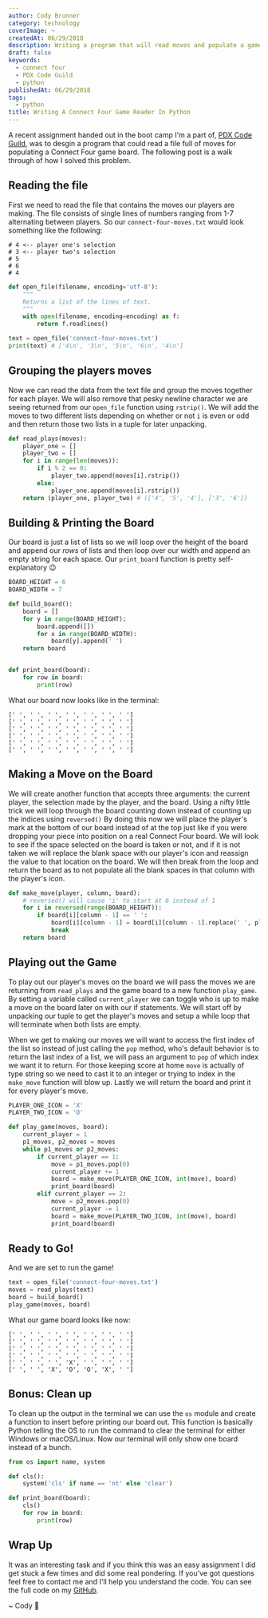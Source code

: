 ```yaml
---
author: Cody Brunner
category: technology
coverImage: ~
createdAt: 06/29/2018
description: Writing a program that will read moves and populate a game board for the popular game Connect Four using Python.
draft: false
keywords:
  - connect four
  - PDX Code Guild
  - python
publishedAt: 06/29/2018
tags:
  - python
title: Writing A Connect Four Game Reader In Python
---
```


A recent assignment handed out in the boot camp I'm a part of, [PDX Code Guild](https://pdxcodeguild.com/), was to desgin a program that could read a file full of moves for populating a Connect Four game board. The following post is a walk through of how I solved this problem.

## Reading the file

First we need to read the file that contains the moves our players are making. The file consists of single lines of numbers ranging from 1-7 alternating between players. So our `connect-four-moves.txt` would look something like the following:

```shell
# 4 <-- player one's selection
# 3 <-- player two's selection
# 5
# 6
# 4
```

```python:connect_four.py
def open_file(filename, encoding='utf-8'):
    """
    Returns a list of the lines of text.
    """
    with open(filename, encoding=encoding) as f:
        return f.readlines()

text = open_file('connect-four-moves.txt')
print(text) # ['4\n', '3\n', '5\n', '6\n', '4\n']
```

## Grouping the players moves

Now we can read the data from the text file and group the moves together for each player. We will also remove that pesky newline character we are seeing returned from our `open_file` function using `rstrip()`. We will add the moves to two different lists depending on whether or not `i` is even or odd and then return those two lists in a tuple for later unpacking.

```python:connect_four.py
def read_plays(moves):
    player_one = []
    player_two = []
    for i in range(len(moves)):
        if i % 2 == 0:
            player_two.append(moves[i].rstrip())
        else:
            player_one.append(moves[i].rstrip())
    return (player_one, player_two) # (['4', '5', '4'], ['3', '6'])
```

## Building & Printing the Board

Our board is just a list of lists so we will loop over the height of the board and append our _rows_ of lists and then loop over our width and append an empty string for each space. Our `print_board` function is pretty self-explanatory 😉

```python:connect_four.py
BOARD_HEIGHT = 6
BOARD_WIDTH = 7

def build_board():
    board = []
    for y in range(BOARD_HEIGHT):
        board.append([])
        for x in range(BOARD_WIDTH):
            board[y].append(' ')
    return board


def print_board(board):
    for row in board:
        print(row)
```

What our board now looks like in the terminal:

```shell
[' ', ' ', ' ', ' ', ' ', ' ', ' ']
[' ', ' ', ' ', ' ', ' ', ' ', ' ']
[' ', ' ', ' ', ' ', ' ', ' ', ' ']
[' ', ' ', ' ', ' ', ' ', ' ', ' ']
[' ', ' ', ' ', ' ', ' ', ' ', ' ']
[' ', ' ', ' ', ' ', ' ', ' ', ' ']
```

## Making a Move on the Board

We will create another function that accepts three arguments: the current player, the selection made by the player, and the board. Using a nifty little trick we will loop through the board counting down instead of counting up the indices using `reversed()` By doing this now we will place the player's mark at the bottom of our board instead of at the top just like if you were dropping your piece into position on a real Connect Four board. We will look to see if the space selected on the board is taken or not, and if it is not taken we will replace the blank space with our player's icon and reassign the value to that location on the board. We will then break from the loop and return the board as to not populate all the blank spaces in that column with the player's icon.

```python:connect_four.py
def make_move(player, column, board):
    # reversed() will cause 'i' to start at 6 instead of 1
    for i in reversed(range(BOARD_HEIGHT)):
        if board[i][column - 1] == ' ':
            board[i][column - 1] = board[i][column - 1].replace(' ', player)
            break
    return board
```

## Playing out the Game

To play out our player's moves on the board we will pass the moves we are returning from `read_plays` and the game board to a new function `play_game`. By setting a variable called `current_player` we can toggle who is up to make a move on the board later on with our if statements. We will start off by unpacking our tuple to get the player's moves and setup a while loop that will terminate when both lists are empty.

When we get to making our moves we will want to access the first index of the list so instead of just calling the `pop` method, who's default behavior is to return the last index of a list, we will pass an argument to `pop` of which index we want it to return. For those keeping score at home `move` is actually of type string so we need to cast it to an integer or trying to index in the `make_move` function will blow up. Lastly we will return the board and print it for every player's move.

```python:connect_four.py
PLAYER_ONE_ICON = 'X'
PLAYER_TWO_ICON = 'O'

def play_game(moves, board):
    current_player = 1
    p1_moves, p2_moves = moves
    while p1_moves or p2_moves:
        if current_player == 1:
            move = p1_moves.pop(0)
            current_player += 1
            board = make_move(PLAYER_ONE_ICON, int(move), board)
            print_board(board)
        elif current_player == 2:
            move = p2_moves.pop(0)
            current_player -= 1
            board = make_move(PLAYER_TWO_ICON, int(move), board)
            print_board(board)
```

## Ready to Go!

And we are set to run the game!

```python:connect_four.py
text = open_file('connect-four-moves.txt')
moves = read_plays(text)
board = build_board()
play_game(moves, board)
```

What our game board looks like now:

```shell
[' ', ' ', ' ', ' ', ' ', ' ', ' ']
[' ', ' ', ' ', ' ', ' ', ' ', ' ']
[' ', ' ', ' ', ' ', ' ', ' ', ' ']
[' ', ' ', ' ', ' ', ' ', ' ', ' ']
[' ', ' ', ' ', 'X', ' ', ' ', ' ']
[' ', ' ', 'X', 'O', 'O', 'X', ' ']
```

## Bonus: Clean up

To clean up the output in the terminal we can use the `os` module and create a function to insert before printing our board out. This function is basically Python telling the OS to run the command to clear the terminal for either Windows or macOS/Linux. Now our terminal will only show one board instead of a bunch.

```python:connect_four.py
from os import name, system

def cls():
    system('cls' if name == 'nt' else 'clear')

def print_board(board):
    cls()
    for row in board:
        print(row)
```

## Wrap Up

It was an interesting task and if you think this was an easy assignment I did get stuck a few times and did some real pondering. If you've got questions feel free to contact me and I'll help you understand the code. You can see the full code on my [GitHub](https://github.com/rockchalkwushock/pdx-code-labs/blob/master/connect_four.py).

<div class="text-center">~ Cody 🚀</div>
